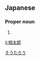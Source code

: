 ==Japanese==
{{ja-kanjitab|相|太|郎}}

===Proper noun===
{{ja-pos|proper|そうたろう}}

# {{given name|male|lang=ja}}

[[Category:Japanese male given names|そうたろう]]

[[li:相太郎]]